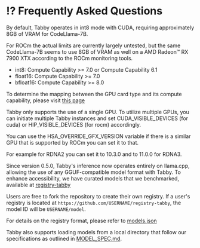 
# ⁉️ Frequently Asked Questions

<Collapse title="How much VRAM a LLM model consumes?">

By default, Tabby operates in int8 mode with CUDA, requiring approximately 8GB of VRAM for CodeLlama-7B.

For ROCm the actual limits are currently largely untested, but the same CodeLlama-7B seems to use 8GB of VRAM as well on a AMD Radeon™ RX 7900 XTX according to the ROCm monitoring tools.

</Collapse>

<Collapse title="What GPUs are required for reduced-precision inference (e.g int8)?">

* int8: Compute Capability >= 7.0 or Compute Capability 6.1
* float16: Compute Capability >= 7.0
* bfloat16: Compute Capability >= 8.0

To determine the mapping between the GPU card type and its compute capability, please visit [this page](https://developer.nvidia.com/cuda-gpus)

</Collapse>

<Collapse title="How to utilize multiple NVIDIA GPUs?">

Tabby only supports the use of a single GPU. To utilize multiple GPUs, you can initiate multiple Tabby instances and set CUDA_VISIBLE_DEVICES (for cuda) or HIP_VISIBLE_DEVICES (for rocm) accordingly.

</Collapse>

<Collapse title="My AMD device isn't supported by ROCm">

You can use the HSA_OVERRIDE_GFX_VERSION variable if there is a similar GPU that is supported by ROCm you can set it to that.

For example for RDNA2 you can set it to 10.3.0 and to 11.0.0 for RDNA3.

</Collapse>

<Collapse title="How can I convert my own model for use with Tabby?">

Since version 0.5.0, Tabby's inference now operates entirely on llama.cpp, allowing the use of any GGUF-compatible model format with Tabby. To enhance accessibility, we have curated models that we benchmarked, available at [registry-tabby](https://github.com/TabbyML/registry-tabby)

Users are free to fork the repository to create their own registry. If a user's registry is located at `https://github.com/USERNAME/registry-tabby`, the model ID will be `USERNAME/model`.

For details on the registry format, please refer to [models.json](https://github.com/TabbyML/registry-tabby/blob/main/models.json)

</Collapse>

<Collapse title="Can I use local model with Tabby?">

Tabby also supports loading models from a local directory that follow our specifications as outlined in [MODEL_SPEC.md](https://github.com/TabbyML/tabby/blob/main/MODEL_SPEC.md).

</Collapse>
